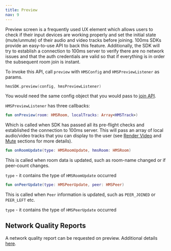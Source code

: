 ```yaml
---
title: Preview
nav: 9
---
```


Preview screen is a frequently used UX element which allows users to check if their input devices are working properly and set the initial state (mute/unmute) of their audio and video tracks before joining. 100ms SDKs provide an easy-to-use API to back this feature. Additionally, the SDK will try to establish a connection to 100ms server to verify there are no network issues and that the auth credentials are valid so that if everything is in order the subsequent room join is instant.

To invoke this API, call `preview` with `HMSConfig` and `HMSPreviewListener` as params.

```kotlin
hmsSDK.preview(config, hmsPreviewListener)
```

You would need the same config object that you would pass to [join API](join).

`HMSPreviewListener` has three callbacks:

```kotlin
fun onPreview(room: HMSRoom, localTracks: Array<HMSTrack>)
```
Which is called when SDK has passed all its pre-flight checks and established the connection to 100ms server. This will pass an array of local audio/video tracks that you can display to the user (see [Render Video](render-video) and [Mute](mute) sections for more details).


```kotlin
fun onRoomUpdate(type: HMSRoomUpdate, hmsRoom: HMSRoom) 
```
This is called when room data is updated, such as room-name changed or if peer-count changes.

`type` -  it contains the type of `HMSRoomUpdate` occurred


```kotlin
fun onPeerUpdate(type: HMSPeerUpdate, peer: HMSPeer)
```
This is called when `Peer` information is updated, such as `PEER_JOINED` or `PEER_LEFT` etc.

`type` -  it contains the type of `HMSPeerUpdate` occurred


## Network Quality Reports
A network quality report can be requested on preview. Additional details [here](network-quality-reports).